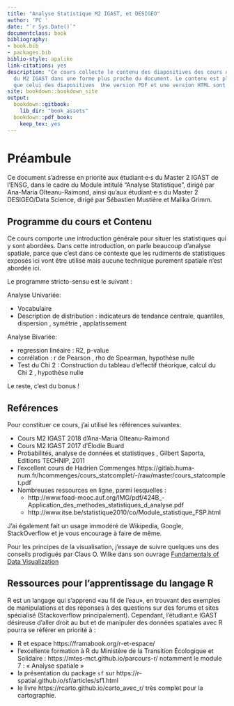 ```yaml
--- 
title: "Analyse Statistique M2 IGAST, et DESIGEO"
author: 'PC '
date: "`r Sys.Date()`"
documentclass: book
bibliography:
- book.bib
- packages.bib
biblio-style: apalike
link-citations: yes
description: "Ce cours collecte le contenu des diapositives des cours d'analyse statistique
  du M2 IGAST dans une forme plus proche du document. Le contenu est plus «rédigé»
  que celui des diapositives  Une version PDF et une version HTML sont proposées."
site: bookdown::bookdown_site
output:
  bookdown::gitbook:
    lib_dir: "book_assets"
  bookdown::pdf_book:
    keep_tex: yes
---
```



<!-- sequence pour compiler  -->
<!-- options(knitr.duplicate.label = "allow") -->
<!-- setwd("~/dev/page_Chercheur_LASTIG/pchapron_homepage/resources/bookdown_cours_stats") -->
<!-- rmarkdown::render_site(output_format = 'bookdown::gitbook', encoding = 'UTF-8') -->


# Préambule {-}

Ce document s'adresse en priorité aux étudiant·e·s du Master 2 IGAST de l'ENSG, dans le cadre du Module intitulé "Analyse Statistique", dirigé par Ana-Maria Olteanu-Raimond, ainsi qu'aux étudiant·e·s  du Master 2 DESIGEO/Data Science, dirigé par Sébastien Mustière et Malika Grimm.


## Programme du cours et Contenu {-}


Ce cours comporte une introduction générale pour situer les statistiques qui y sont abordées. 
Dans cette introduction, on parle beaucoup d'analyse spatiale, parce que c'est dans ce contexte que les rudiments de statistiques exposés ici vont être utilisé mais aucune technique purement spatiale n'est abordée ici. 



Le programme stricto-sensu  est le suivant :

Analyse Univariée: 

 - Vocabulaire
 - Description de distribution : indicateurs de tendance centrale, quantiles, dispersion , symétrie , applatissement 

Analyse Bivariée: 

 - regression linéaire : R2, p-value 
 - corrélation : r de Pearson , rho de Spearman, hypothèse nulle
 - Test du Chi 2 : Construction du tableau d'effectif théorique, calcul du Chi 2 , hypothèse nulle


Le reste, c'est du bonus ! 


## Reférences {-}

Pour constituer ce cours, j'ai utilisé les références suivantes: 

- Cours M2 IGAST 2018 d'Ana-Maria Olteanu-Raimond 
- Cours M2 IGAST 2017 d'Élodie Buard 
- Probabilités, analyse de données et statistiques , Gilbert Saporta, Editions TECHNIP, 2011
- l'excellent cours de Hadrien Commenges  https://gitlab.huma-num.fr/hcommenges/cours_statcomplet/-/raw/master/cours_statcomplet.pdf
- Nombreuses ressources en ligne, parmi lesquelles : 
    - http://www.foad-mooc.auf.org/IMG/pdf/424B_-Application_des_methodes_statistiques_d_analyse.pdf
    - http://www.itse.be/statistique2010/co/Module_statistique_FSP.html

J'ai également fait un usage immodéré de Wikipedia, Google, StackOverflow et je vous encourage à faire de même.

Pour les principes de la visualisation, 
j'essaye de suivre quelques uns des conseils prodigués par Claus O. Wilke dans son ouvrage [Fundamentals of Data Visualization]( https://clauswilke.com/dataviz/)


## Ressources pour l'apprentissage du langage R {-}

R est un langage qui s'apprend «au fil de l'eau», en trouvant des exemples de manipulations et des réponses à des questions sur des forums et sites spécialisé (Stackoverflow principalement). Cependant, l'étudiant.e IGAST désireuse d'aller droit au but et de manipuler des données spatiales avec R pourra se référer en priorité à :  


- R et espace https://framabook.org/r-et-espace/
- l'excellente formation à R du Ministère de la Transition Écologique et Solidaire : https://mtes-mct.github.io/parcours-r/ notamment le module 7 : « Analyse spatiale »
- la présentation du package `sf` sur https://r-spatial.github.io/sf/articles/sf1.html 
- le livre https://rcarto.github.io/carto_avec_r/ très complet pour la cartographie.


